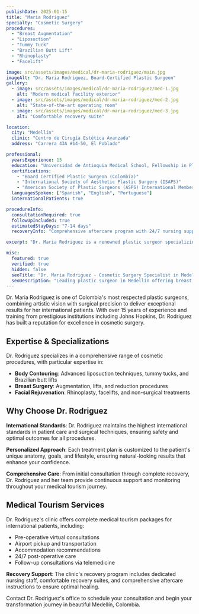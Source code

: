 ```yaml
---
publishDate: 2025-01-15
title: "Maria Rodriguez"
specialty: "Cosmetic Surgery"
procedures: 
  - "Breast Augmentation"
  - "Liposuction"
  - "Tummy Tuck"
  - "Brazilian Butt Lift"
  - "Rhinoplasty"
  - "Facelift"

image: src/assets/images/medical/dr-maria-rodriguez/main.jpg
imageAlt: "Dr. Maria Rodriguez, Board-Certified Plastic Surgeon"
gallery:
  - image: src/assets/images/medical/dr-maria-rodriguez/med-1.jpg
    alt: "Modern medical facility exterior"
  - image: src/assets/images/medical/dr-maria-rodriguez/med-2.jpg
    alt: "State-of-the-art operating room"
  - image: src/assets/images/medical/dr-maria-rodriguez/med-3.jpg
    alt: "Comfortable recovery suite"

location:
  city: "Medellín"
  clinic: "Centro de Cirugía Estética Avanzada"
  address: "Carrera 43A #14-50, El Poblado"

professional:
  yearsExperience: 15
  education: "Universidad de Antioquia Medical School, Fellowship in Plastic Surgery at Johns Hopkins"
  certifications:
    - "Board Certified Plastic Surgeon (Colombia)"
    - "International Society of Aesthetic Plastic Surgery (ISAPS)"
    - "American Society of Plastic Surgeons (ASPS) International Member"
  languagesSpoken: ["Spanish", "English", "Portuguese"]
  internationalPatients: true

procedureInfo:
  consultationRequired: true
  followUpIncluded: true
  estimatedStayDays: "7-14 days"
  recoveryInfo: "Comprehensive aftercare program with 24/7 nursing support during recovery"

excerpt: "Dr. Maria Rodriguez is a renowned plastic surgeon specializing in cosmetic procedures with over 15 years of experience and international training."

misc:
  featured: true
  verified: true
  hidden: false
  seoTitle: "Dr. Maria Rodriguez - Cosmetic Surgery Specialist in Medellín"
  seoDescription: "Leading plastic surgeon in Medellín offering breast augmentation, liposuction, and facial procedures with international standards."
---
```


Dr. Maria Rodriguez is one of Colombia's most respected plastic surgeons, combining artistic vision with surgical precision to deliver exceptional results for her international patients. With over 15 years of experience and training from prestigious institutions including Johns Hopkins, Dr. Rodriguez has built a reputation for excellence in cosmetic surgery.

## Expertise & Specializations

Dr. Rodriguez specializes in a comprehensive range of cosmetic procedures, with particular expertise in:

- **Body Contouring**: Advanced liposuction techniques, tummy tucks, and Brazilian butt lifts
- **Breast Surgery**: Augmentation, lifts, and reduction procedures
- **Facial Rejuvenation**: Rhinoplasty, facelifts, and non-surgical treatments

## Why Choose Dr. Rodriguez

**International Standards**: Dr. Rodriguez maintains the highest international standards in patient care and surgical techniques, ensuring safety and optimal outcomes for all procedures.

**Personalized Approach**: Each treatment plan is customized to the patient's unique anatomy, goals, and lifestyle, ensuring natural-looking results that enhance your confidence.

**Comprehensive Care**: From initial consultation through complete recovery, Dr. Rodriguez and her team provide continuous support and monitoring throughout your medical tourism journey.

## Medical Tourism Services

Dr. Rodriguez's clinic offers complete medical tourism packages for international patients, including:

- Pre-operative virtual consultations
- Airport pickup and transportation
- Accommodation recommendations
- 24/7 post-operative care
- Follow-up consultations via telemedicine

**Recovery Support**: The clinic's recovery program includes dedicated nursing staff, comfortable recovery suites, and comprehensive aftercare instructions to ensure optimal healing.

Contact Dr. Rodriguez's office to schedule your consultation and begin your transformation journey in beautiful Medellín, Colombia.